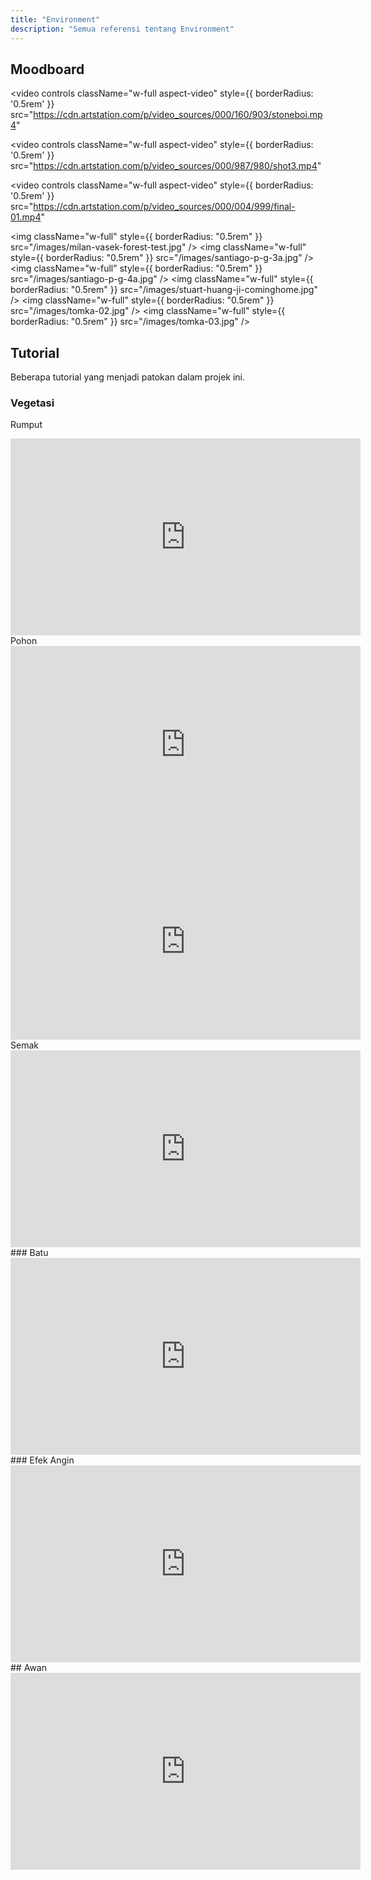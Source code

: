 ```yaml
---
title: "Environment"
description: "Semua referensi tentang Environment"
---
```

## Moodboard
<video
  controls
  className="w-full aspect-video"
    style={{  borderRadius: '0.5rem' }}
  src="https://cdn.artstation.com/p/video_sources/000/160/903/stoneboi.mp4"
></video>
<video
  controls
  className="w-full aspect-video"
    style={{  borderRadius: '0.5rem' }}
  src="https://cdn.artstation.com/p/video_sources/000/987/980/shot3.mp4"
></video>
<video
  controls
  className="w-full aspect-video"
    style={{  borderRadius: '0.5rem' }}
  src="https://cdn.artstation.com/p/video_sources/000/004/999/final-01.mp4"
></video>
<img className="w-full" style={{ borderRadius: "0.5rem" }} src="/images/milan-vasek-forest-test.jpg" />
<img className="w-full" style={{ borderRadius: "0.5rem" }} src="/images/santiago-p-g-3a.jpg" />
<img className="w-full" style={{ borderRadius: "0.5rem" }} src="/images/santiago-p-g-4a.jpg" />
<img className="w-full" style={{ borderRadius: "0.5rem" }} src="/images/stuart-huang-ji-cominghome.jpg" />
<img className="w-full" style={{ borderRadius: "0.5rem" }} src="/images/tomka-02.jpg" />
<img className="w-full" style={{ borderRadius: "0.5rem" }} src="/images/tomka-03.jpg" />


## Tutorial
Beberapa tutorial yang menjadi patokan dalam projek ini.
### Vegetasi
Rumput
<iframe
  width="560"
  height="315"
  src="https://www.youtube.com/embed/6hyztL8btlY"
  title="YouTube video player"
  frameBorder="0"
  allow="accelerometer; autoplay; clipboard-write; encrypted-media; gyroscope; picture-in-picture"
  allowFullScreen
  style={{ width: '100%', borderRadius: '0.5rem' }}
></iframe>
Pohon
<iframe
  width="560"
  height="315"
  src="https://www.youtube.com/embed/52sTppv7Y-E"
  title="YouTube video player"
  frameBorder="0"
  allow="accelerometer; autoplay; clipboard-write; encrypted-media; gyroscope; picture-in-picture"
  allowFullScreen
  style={{ width: '100%', borderRadius: '0.5rem' }}
></iframe>
<iframe
  width="560"
  height="315"
  src="https://www.youtube.com/embed/-PAojcOzyz4"
  title="YouTube video player"
  frameBorder="0"
  allow="accelerometer; autoplay; clipboard-write; encrypted-media; gyroscope; picture-in-picture"
  allowFullScreen
  style={{ width: '100%', borderRadius: '0.5rem' }}
></iframe>
Semak
<iframe
  width="560"
  height="315"
  src="https://www.youtube.com/embed/o3Nc_9PK75E"
  title="YouTube video player"
  frameBorder="0"
  allow="accelerometer; autoplay; clipboard-write; encrypted-media; gyroscope; picture-in-picture"
  allowFullScreen
  style={{ width: '100%', borderRadius: '0.5rem' }}
></iframe>
### Batu
<iframe
  width="560"
  height="315"
  src="https://www.youtube.com/embed/FHeBI5tAGP0"
  title="YouTube video player"
  frameBorder="0"
  allow="accelerometer; autoplay; clipboard-write; encrypted-media; gyroscope; picture-in-picture"
  allowFullScreen
  style={{ width: '100%', borderRadius: '0.5rem' }}
></iframe>
### Efek Angin
<iframe
  width="560"
  height="315"
  src="https://www.youtube.com/embed/EPz6rYMsshI"
  title="YouTube video player"
  frameBorder="0"
  allow="accelerometer; autoplay; clipboard-write; encrypted-media; gyroscope; picture-in-picture"
  allowFullScreen
  style={{ width: '100%', borderRadius: '0.5rem' }}
></iframe>
## Awan
<iframe
  width="560"
  height="315"
  src="https://www.youtube.com/embed/m4aOZm6auxQ"
  title="YouTube video player"
  frameBorder="0"
  allow="accelerometer; autoplay; clipboard-write; encrypted-media; gyroscope; picture-in-picture"
  allowFullScreen
  style={{ width: '100%', borderRadius: '0.5rem' }}
></iframe>



